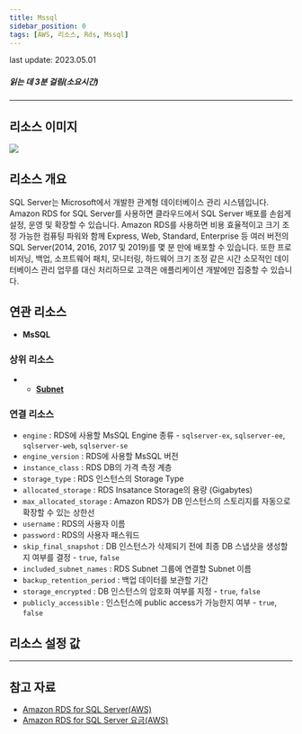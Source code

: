 ```yaml
---
title: Mssql
sidebar_position: 0
tags: [AWS, 리소스, Rds, Mssql]
---
```



<span className="theme-doc-version-badge badge badge--secondary">
    last update: 2023.05.01
</span>

##### 읽는 데 3분 걸림(소요시간)

---

## 리소스 이미지

<img src={icon} />

## 리소스 개요

SQL Server는 Microsoft에서 개발한 관계형 데이터베이스 관리 시스템입니다. Amazon RDS for SQL Server를 사용하면 클라우드에서 SQL Server 배포를 손쉽게 설정, 운영 및 확장할 수 있습니다. Amazon RDS를 사용하면 비용 효율적이고 크기 조정 가능한 컴퓨팅 파워와 함께 Express, Web, Standard, Enterprise 등 여러 버전의 SQL Server(2014, 2016, 2017 및 2019)를 몇 분 만에 배포할 수 있습니다. 또한 프로비저닝, 백업, 소프트웨어 패치, 모니터링, 하드웨어 크기 조정 같은 시간 소모적인 데이터베이스 관리 업무를 대신 처리하므로 고객은 애플리케이션 개발에만 집중할 수 있습니다.

## 연관 리소스

-   **MsSQL**

### 상위 리소스

-   - [**Subnet**](https://docs.cstudio.app/docs/resource/azure/Network/Subnet)

### 연결 리소스

-   `engine` : RDS에 사용할 MsSQL Engine 종류 - `sqlserver-ex`, `sqlserver-ee`, `sqlserver-web`, `sqlserver-se`
-   `engine_version` : RDS에 사용할 MsSQL 버전
-   `instance_class` : RDS DB의 가격 측정 계층
-   `storage_type` : RDS 인스턴스의 Storage Type
-   `allocated_storage` : RDS Insatance Storage의 용량 (Gigabytes)
-   `max_allocated_storage` : Amazon RDS가 DB 인스턴스의 스토리지를 자동으로 확장할 수 있는 상한선
-   `username` : RDS의 사용자 이름
-   `password` : RDS의 사용자 패스워드
-   `skip_final_snapshot` : DB 인스턴스가 삭제되기 전에 최종 DB 스냅샷을 생성할지 여부를 결정 - `true`, `false`
-   `included_subnet_names` : RDS Subnet 그룹에 연결할 Subnet 이름
-   `backup_retention_period` : 백업 데이터를 보관할 기간
-   `storage_encrypted` : DB 인스턴스의 암호화 여부를 지정 - `true`, `false`
-   `publicly_accessible` : 인스턴스에 public access가 가능한지 여부 - `true`, `false`

## 리소스 설정 값

---

## 참고 자료

-   [Amazon RDS for SQL Server(AWS)](https://aws.amazon.com/ko/rds/sqlserver/)
-   [Amazon RDS for SQL Server 요금(AWS)](https://aws.amazon.com/ko/rds/sqlserver/pricing/?nc=sn&loc=4)
